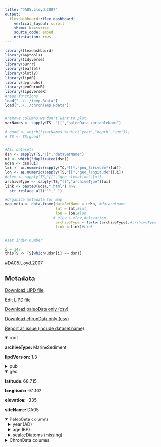 ```yaml
---
title: "DA05.Lloyd.2007"
output: 
  flexdashboard::flex_dashboard:
    vertical_layout: scroll
    theme: bootstrap
    source_code: embed
    orientation: rows
---
```


```r
library(flexdashboard)
library(maptools)
library(tidyverse)
library(purrr)
library(leaflet)
library(plotly)
library(lipdR)
library(dygraphs)
library(geoChronR)
library(lipdverseR)
#read functions
load("../../temp.Rdata")
load("../../chronTemp.Rdata")


#remove columns we don't want to plot
varNames <- sapply(TS, "[[","paleoData_variableName")

# good <- which(!(varNames %in% c("year","depth","age")))
# TS <- TS[good]


#All datasets
dsn <- sapply(TS,"[[","dataSetName")
ui <- which(!duplicated(dsn))
udsn <- dsn[ui]
lat <- as.numeric(sapply(TS,"[[","geo_latitude")[ui])
lon <- as.numeric(sapply(TS,"[[","geo_longitude")[ui])
#elev <- sapply(TS,"[[","geo_elevation")[ui]
archiveType <- sapply(TS,"[[","archiveType")[ui]
link <- paste0(udsn,".html") %>% 
  str_replace_all("'","_")

#Organize metadata for map
map.meta <- data.frame(dataSetName = udsn, #datasetname
                       lat = lat,#lat
                       lon = lon,#lon
                      # elev = elev,#elevation
                       archiveType = factor(archiveType),#archiveType
                       link = link)#Link


#set index number

i = 147
thisTS <- TS[which(udsn[i] == dsn)]
```
#DA05.Lloyd.2007

Metadata {.sidebar}
-------------------------------------
[Download LiPD file](DA05.Lloyd.2007.lpd)
            

[Edit LiPD file](http://lipd.net/playground?source=http://lipdverse.org/globalHolocene/0_25_5/DA05.Lloyd.2007.lpd)
            

[Download paleoData only (csv)](DA05.Lloyd.2007.csv)
            

[Download chronData only (csv)](DA05.Lloyd.2007-chron.csv)
            

[Report an issue (include dataset name)](https://github.com/nickmckay/LiPDverse/issues)

<details open style="margin-left: 0px">
<summary>root</summary>
<p style="margin-left: 0px"><strong>archiveType: </strong>MarineSediment
<p style="margin-left: 0px"><strong>lipdVersion: </strong>1.3
</details>
<details>
<summary>pub</summary>
<details style="margin-left: 10px">
<summary>pub1</summary>
<p style="margin-left: 10px"><strong>author: </strong>list(list(name = "Lloyd, Jeremy M."), list(name = "Kuijpers, Antoon"), list(name = "Long, Antony"), list(name = "Moros, Matthias"), list(name = "Park, Laura A."))
<p style="margin-left: 10px"><strong>citeKey: </strong>lloyd2007foraminiferalreconstructi
<p style="margin-left: 10px"><strong>journal: </strong>The Holocene
<p style="margin-left: 10px"><strong>volume: </strong>17
<p style="margin-left: 10px"><strong>pages: </strong>1079-1091
<p style="margin-left: 10px"><strong>title: </strong>Foraminiferal reconstruction of mid- to late-Holocene ocean circulation and climate variability in Disko Bugt, West Greenland
</details>
<details style="margin-left: 10px">
<summary>pub2</summary>
<p style="margin-left: 10px"><strong>author: </strong>list(list(name = NA))
</details>
</details>
<details open style="margin-left: 0px">
<summary>geo</summary>
<p style="margin-left: 0px"><strong>latitude: </strong>68.715
<p style="margin-left: 0px"><strong>longitude: </strong>-51.107
<p style="margin-left: 0px"><strong>elevation: </strong>-335
<p style="margin-left: 0px"><strong>siteName: </strong>DA05
</details>
<details open>
<summary>PaleoData columns</summary>
<details style="margin-left: 10px">
<summary>year (AD)</summary>
<p style="margin-left: 10px"><strong>TSid: </strong>Rhe5T1ETph6
<p style="margin-left: 10px"><strong>variableName: </strong>year
<p style="margin-left: 10px"><strong>units: </strong>AD
<p style="margin-left: 10px"><strong>description: </strong>Year AD
</details>
<details style="margin-left: 10px">
<summary>age (BP)</summary>
<p style="margin-left: 10px"><strong>TSid: </strong>R1mLqjpvLir
<p style="margin-left: 10px"><strong>variableName: </strong>age
<p style="margin-left: 10px"><strong>units: </strong>BP
<p style="margin-left: 10px"><strong>description: </strong>Years before present (1950) BP
</details>
<details style="margin-left: 10px">
<summary>seaIceDiatoms (missing)</summary>
<p style="margin-left: 10px"><strong>TSid: </strong>GH8e7db74a
<p style="margin-left: 10px"><strong>variableName: </strong>seaIceDiatoms
<p style="margin-left: 10px"><strong>units: </strong>missing
<p style="margin-left: 10px"><strong>useInGlobalTemperatureAnalysis: </strong>FALSE
<details>
<summary>interpretation</summary>
<details style="margin-left: 20px">
<summary>1</summary>
<p style="margin-left: 20px"><strong>direction: </strong>positive
<p style="margin-left: 20px"><strong>interpDirection: </strong>positive
<p style="margin-left: 20px"><strong>scope: </strong>climate
<p style="margin-left: 20px"><strong>seasonality: </strong>1 2 3 4 5 6 7 8 9 10 11 12
<p style="margin-left: 20px"><strong>variable: </strong>ICE
<p style="margin-left: 20px"><strong>variableDetail: </strong>sea@surface
</details>
</details>
</details>
<details>
<summary>ChronData columns</summary>
<details style="margin-left: 10px">
<summary>depth (mm)</summary>
<p style="margin-left: 10px"><strong>TSid: </strong>PYTEFNNPJ4A
<p style="margin-left: 10px"><strong>variableName: </strong>depth
<p style="margin-left: 10px"><strong>units: </strong>mm
</details>
<details style="margin-left: 10px">
<summary>age (bp)</summary>
<p style="margin-left: 10px"><strong>TSid: </strong>PYTC64O979B
<p style="margin-left: 10px"><strong>variableName: </strong>age
<p style="margin-left: 10px"><strong>units: </strong>bp
</details>
<details style="margin-left: 10px">
<summary>age_alt (bp)</summary>
<p style="margin-left: 10px"><strong>TSid: </strong>PYT6WAP1FGV
<p style="margin-left: 10px"><strong>variableName: </strong>age_alt
<p style="margin-left: 10px"><strong>units: </strong>bp
</details>
<details style="margin-left: 10px">
<summary>age_error (1s)</summary>
<p style="margin-left: 10px"><strong>TSid: </strong>PYTE8WWHFOR
<p style="margin-left: 10px"><strong>variableName: </strong>age_error
<p style="margin-left: 10px"><strong>units: </strong>1s
</details>
<details style="margin-left: 10px">
<summary>age14C (bp)</summary>
<p style="margin-left: 10px"><strong>TSid: </strong>PYT3RZIDG3H
<p style="margin-left: 10px"><strong>variableName: </strong>age14C
<p style="margin-left: 10px"><strong>units: </strong>bp
</details>
<details style="margin-left: 10px">
<summary>cal_age_range_young (bp)</summary>
<p style="margin-left: 10px"><strong>TSid: </strong>PYTJYBN6R3A
<p style="margin-left: 10px"><strong>variableName: </strong>cal_age_range_young
<p style="margin-left: 10px"><strong>units: </strong>bp
</details>
<details style="margin-left: 10px">
<summary>cal_age_range_old (bp)</summary>
<p style="margin-left: 10px"><strong>TSid: </strong>PYTZUTBZBUU
<p style="margin-left: 10px"><strong>variableName: </strong>cal_age_range_old
<p style="margin-left: 10px"><strong>units: </strong>bp
</details>
<details style="margin-left: 10px">
<summary>age_type ()</summary>
<p style="margin-left: 10px"><strong>TSid: </strong>PYTAX67VD4N
<p style="margin-left: 10px"><strong>variableName: </strong>age_type
</details>
<details style="margin-left: 10px">
<summary>lab_id ()</summary>
<p style="margin-left: 10px"><strong>TSid: </strong>PYT7DRSIYM7
<p style="margin-left: 10px"><strong>variableName: </strong>lab_id
</details>
<details style="margin-left: 10px">
<summary>material_dated ()</summary>
<p style="margin-left: 10px"><strong>TSid: </strong>PYTH9K87GEM
<p style="margin-left: 10px"><strong>variableName: </strong>material_dated
</details>

Row {.tabset .tabset-fade}
-----------------------------------------------------------------------

### Sitemap

```r
  map.meta.split <- split(map.meta, map.meta$archiveType)


factpal <- colorFactor("Paired",map.meta$archiveType)
buff <- 15
l <- leaflet() %>% 
  addTiles() %>% 
  fitBounds(map.meta$lon[i]-buff,map.meta$lat[i]-buff,map.meta$lon[i]+buff,map.meta$lat[i]+buff)
  

  
  
names(map.meta.split) %>%
  purrr::walk( function(df) {
    l <<- l %>%
      addMarkers(data=map.meta.split[[df]],
                 lng=~lon, lat=~lat,
                 label=~as.character(archiveType),
                 popup=~paste(str_c('Dataset: <a href="',link,'">',dataSetName,'</a>'),
                                 # str_c("Elevation: ",elev),
                                  str_c("Archive Type: ",archiveType),
                                  sep = "<br>"),
                 group = df,
                 clusterOptions = markerClusterOptions(removeOutsideVisibleBounds = F),
                 labelOptions = labelOptions(noHide = F,
                                             direction = 'auto'))
  })

l %>%
  addLayersControl(position = "bottomleft",
    overlayGroups = names(map.meta.split),
    options = layersControlOptions(collapsed = FALSE,
                                   opacity = 0.8)
  )
```

### Search the LiPDverse (Beta! doesn't work well yet)
```r
#Add google search bar
htmltools::includeHTML("../../googleSearchChunk.html")
```


Row {.tabset .tabset-fade}
-----------------------------------------------------------------------

### seaIceDiatoms (missing)
```r
plotCol(thisTS,ind = 1)
```

Row {.tabset .tabset-fade}
-----------------------------------------------------------------------

### depth (mm)
```r
plotCol(chronTS,ind = 1)
```

### age (bp)
```r
plotCol(chronTS,ind = 5)
```

### age_alt (bp)
```r
plotCol(chronTS,ind = 2)
```

### age_error (1s)
```r
plotCol(chronTS,ind = 3)
```

### age14C (bp)
```r
plotCol(chronTS,ind = 4)
```

### cal_age_range_young (bp)
```r
plotCol(chronTS,ind = 6)
```

### cal_age_range_old (bp)
```r
plotCol(chronTS,ind = 7)
```

### age_type ()
```r
plotCol(chronTS,ind = 8)
```

### lab_id ()
```r
plotCol(chronTS,ind = 9)
```

### material_dated ()
```r
plotCol(chronTS,ind = 10)
```
